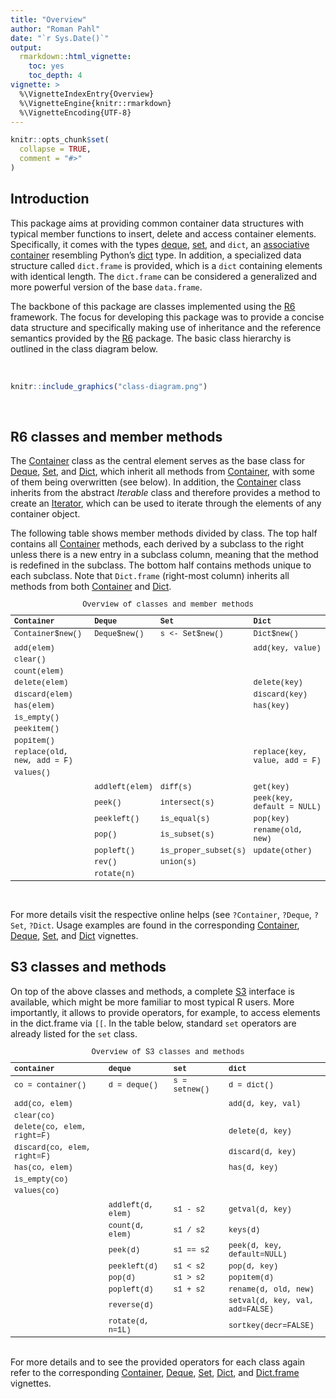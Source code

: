 ```yaml
---
title: "Overview"
author: "Roman Pahl"
date: "`r Sys.Date()`"
output:
  rmarkdown::html_vignette:
    toc: yes
    toc_depth: 4
vignette: >
  %\VignetteIndexEntry{Overview}
  %\VignetteEngine{knitr::rmarkdown}
  %\VignetteEncoding{UTF-8}
---
```


```r
knitr::opts_chunk$set(
  collapse = TRUE,
  comment = "#>"
)
```

## Introduction

This package aims at providing common container data structures with typical member functions to insert, delete and access container elements. Specifically, it comes with the types [deque](https://en.wikipedia.org/wiki/Double-ended_queue), [set](https://en.wikipedia.org/wiki/Set_(abstract_data_type)), and `dict`, an [associative container](https://en.wikipedia.org/wiki/Associative_containers) resembling Python's [dict](https://docs.python.org/3/tutorial/datastructures.html#dictionaries) type. In addition, a specialized data structure called `dict.frame` is provided, which is a `dict` containing elements with identical length. The `dict.frame` can be considered a generalized and more powerful version of the base `data.frame`.

The backbone of this package are classes implemented using the [R6](https://CRAN.R-project.org/package=R6) framework. The focus for developing this package was to provide a concise data structure and specifically making use of inheritance and the reference semantics provided by the [R6](https://CRAN.R-project.org/package=R6) package. The basic class hierarchy is outlined in the class diagram below.

</br>
```r
knitr::include_graphics("class-diagram.png")
```

</br>

## R6 classes and member methods

The [Container](Container.html) class as the central element serves as the base class for [Deque](Deque.html), [Set](Set.html), and [Dict](Dict.html), which inherit all methods from [Container](Container.html), with some of them being overwritten (see below). In addition, the [Container](Container.html) class inherits from the abstract *Iterable* class and therefore provides a method to create an [Iterator](Iterator.html), which can be used to iterate through the elements of any container object.

The following table shows member methods divided by class. The top half contains all [Container](Container.html) methods, each derived by a subclass to the right unless there is a new entry in a subclass column, meaning that the method is redefined in the subclass. The bottom half contains methods unique to each subclass. Note that `Dict.frame` (right-most column) inherits all methods from both [Container](Container.html) and [Dict](Dict.html).

```{=html}
<style type="text/css">
  table{
  font-size: 9pt;
  font-family: Courier New;
  font-style:monospace
}
</style>
```
| Container                  | Deque         | Set                  | Dict                         |
| :--------------------------| :-------------| :--------------------| :----------------------------|
| Container\$new()           | Deque\$new()  | s <- Set\$new()      | Dict\$new()                  |
|                            |               |                      |                              |
| add(elem)                  |               |                      | add(key, value)              |
| clear()                    |               |                      |                              |
| count(elem)                |               |                      |                              |
| delete(elem)               |               |                      | delete(key)                  |
| discard(elem)              |               |                      | discard(key)                 |
| has(elem)                  |               |                      | has(key)                     |
| is_empty()                 |               |                      |                              |
| peekitem()                 |               |                      |                              |
| popitem()                  |               |                      |                              |
| replace(old, new, add = F) |               |                      | replace(key, value, add = F) |
| values()                   |               |                      |                              |
|                            |               |                      |                              |
|                            | addleft(elem) | diff(s)              | get(key)                     |
|                            | peek()        | intersect(s)         | peek(key, default = NULL)    |
|                            | peekleft()    | is_equal(s)          | pop(key)                     |
|                            | pop()         | is_subset(s)         | rename(old, new)             |
|                            | popleft()     | is_proper_subset(s)  | update(other)                |
|                            | rev()         | union(s)             |                              |
|                            | rotate(n)     |                      |                              |


Table: Overview of classes and member methods

</br>

For more details visit the respective online helps (see `?Container`, `?Deque`, `?Set`, `?Dict`. Usage examples are found in the corresponding [Container](Container.html), [Deque](Deque.html), [Set](Set.html), and [Dict](Dict.html) vignettes.


## S3 classes and methods

On top of the above classes and methods, a complete [S3](http://adv-r.had.co.nz/S3.html) interface is available, which might be more familiar to most typical R users. More importantly, it allows to provide operators, for example, to access elements in the dict.frame via `[[`. In the table below, standard `set` operators are already listed for the `set` class.

| container                    | deque               | set              | dict                           |
| :----------------------------| :-------------------| :----------------| :------------------------------|
|  co = container()            |  d = deque()        |  s = setnew()    |  d = dict()                    |
|                              |                     |                  |                                |
|  add(co, elem)               |                     |                  |  add(d, key, val)              |
|  clear(co)                   |                     |                  |                                |
|  delete(co, elem, right=F)   |                     |                  |  delete(d, key)                |
|  discard(co, elem, right=F)  |                     |                  |  discard(d, key)               |
|  has(co, elem)               |                     |                  |  has(d, key)                   |
|  is_empty(co)                |                     |                  |                                |
|  values(co)                  |                     |                  |                                |
|                              |                     |                  |                                |
|                              |  addleft(d, elem)   |  s1 - s2         |  getval(d, key)                |
|                              |  count(d, elem)     |  s1 / s2         |  keys(d)                       |
|                              |  peek(d)            |  s1 == s2        |  peek(d, key, default=NULL)    |
|                              |  peekleft(d)        |  s1 < s2         |  pop(d, key)                   |
|                              |  pop(d)             |  s1 > s2         |  popitem(d)                    |
|                              |  popleft(d)         |  s1 + s2         |  rename(d, old, new)           |
|                              |  reverse(d)         |                  |  setval(d, key, val, add=FALSE)|
|                              |  rotate(d, n=1L)    |                  |  sortkey(decr=FALSE)           |

Table: Overview of S3 classes and methods

</br>
For more details and to see the provided operators for each class again refer to the corresponding [Container](Container.html), [Deque](Deque.html), [Set](Set.html), [Dict](Dict.html), and [Dict.frame](Dict.frame) vignettes.
